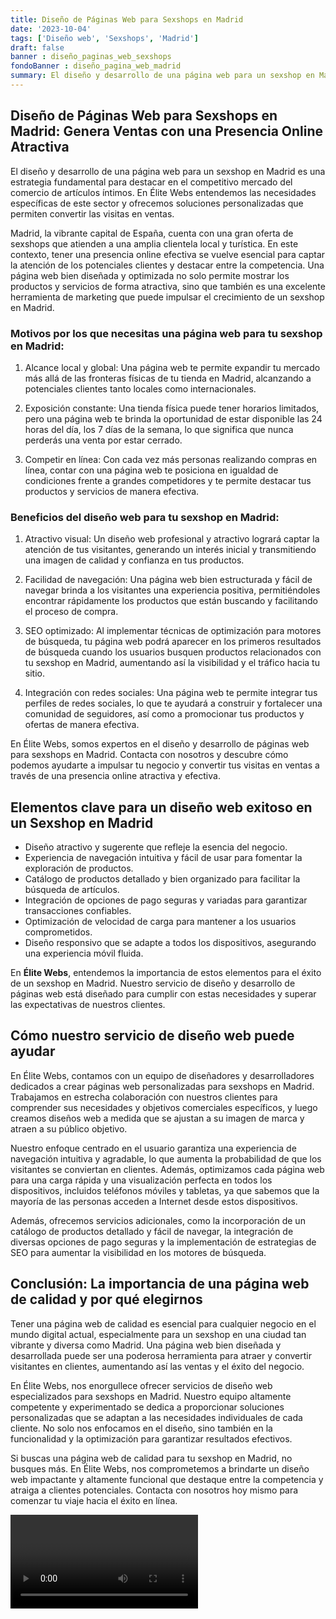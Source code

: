 ```yaml
---
title: Diseño de Páginas Web para Sexshops en Madrid
date: '2023-10-04'
tags: ['Diseño web', 'Sexshops', 'Madrid']
draft: false
banner : diseño_paginas_web_sexshops
fondoBanner : diseño_pagina_web_madrid
summary: El diseño y desarrollo de una página web para un sexshop en Madrid es una estrategia fundamental para destacar en el competitivo mercado del comercio de artículos íntimos. En Élite Webs entendemos las necesidades específicas de este sector y ofrecemos soluciones personalizadas que permiten convertir las visitas en ventas.
---
```


## Diseño de Páginas Web para Sexshops en Madrid: Genera Ventas con una Presencia Online Atractiva

El diseño y desarrollo de una página web para un sexshop en Madrid es una estrategia fundamental para destacar en el competitivo mercado del comercio de artículos íntimos. En Élite Webs entendemos las necesidades específicas de este sector y ofrecemos soluciones personalizadas que permiten convertir las visitas en ventas.

Madrid, la vibrante capital de España, cuenta con una gran oferta de sexshops que atienden a una amplia clientela local y turística. En este contexto, tener una presencia online efectiva se vuelve esencial para captar la atención de los potenciales clientes y destacar entre la competencia. Una página web bien diseñada y optimizada no solo permite mostrar los productos y servicios de forma atractiva, sino que también es una excelente herramienta de marketing que puede impulsar el crecimiento de un sexshop en Madrid.

### Motivos por los que necesitas una página web para tu sexshop en Madrid:

1. Alcance local y global: Una página web te permite expandir tu mercado más allá de las fronteras físicas de tu tienda en Madrid, alcanzando a potenciales clientes tanto locales como internacionales.

2. Exposición constante: Una tienda física puede tener horarios limitados, pero una página web te brinda la oportunidad de estar disponible las 24 horas del día, los 7 días de la semana, lo que significa que nunca perderás una venta por estar cerrado.

3. Competir en línea: Con cada vez más personas realizando compras en línea, contar con una página web te posiciona en igualdad de condiciones frente a grandes competidores y te permite destacar tus productos y servicios de manera efectiva.

### Beneficios del diseño web para tu sexshop en Madrid:

1. Atractivo visual: Un diseño web profesional y atractivo logrará captar la atención de tus visitantes, generando un interés inicial y transmitiendo una imagen de calidad y confianza en tus productos.

2. Facilidad de navegación: Una página web bien estructurada y fácil de navegar brinda a los visitantes una experiencia positiva, permitiéndoles encontrar rápidamente los productos que están buscando y facilitando el proceso de compra.

3. SEO optimizado: Al implementar técnicas de optimización para motores de búsqueda, tu página web podrá aparecer en los primeros resultados de búsqueda cuando los usuarios busquen productos relacionados con tu sexshop en Madrid, aumentando así la visibilidad y el tráfico hacia tu sitio.

4. Integración con redes sociales: Una página web te permite integrar tus perfiles de redes sociales, lo que te ayudará a construir y fortalecer una comunidad de seguidores, así como a promocionar tus productos y ofertas de manera efectiva.

En Élite Webs, somos expertos en el diseño y desarrollo de páginas web para sexshops en Madrid. Contacta con nosotros y descubre cómo podemos ayudarte a impulsar tu negocio y convertir tus visitas en ventas a través de una presencia online atractiva y efectiva.

<GifSeo />

<Cta />

## Elementos clave para un diseño web exitoso en un Sexshop en Madrid
- Diseño atractivo y sugerente que refleje la esencia del negocio.
- Experiencia de navegación intuitiva y fácil de usar para fomentar la exploración de productos.
- Catálogo de productos detallado y bien organizado para facilitar la búsqueda de artículos.
- Integración de opciones de pago seguras y variadas para garantizar transacciones confiables.
- Optimización de velocidad de carga para mantener a los usuarios comprometidos.
- Diseño responsivo que se adapte a todos los dispositivos, asegurando una experiencia móvil fluida.

En **Élite Webs**, entendemos la importancia de estos elementos para el éxito de un sexshop en Madrid. Nuestro servicio de diseño y desarrollo de páginas web está diseñado para cumplir con estas necesidades y superar las expectativas de nuestros clientes.

## Cómo nuestro servicio de diseño web puede ayudar
En Élite Webs, contamos con un equipo de diseñadores y desarrolladores dedicados a crear páginas web personalizadas para sexshops en Madrid. Trabajamos en estrecha colaboración con nuestros clientes para comprender sus necesidades y objetivos comerciales específicos, y luego creamos diseños web a medida que se ajustan a su imagen de marca y atraen a su público objetivo.

Nuestro enfoque centrado en el usuario garantiza una experiencia de navegación intuitiva y agradable, lo que aumenta la probabilidad de que los visitantes se conviertan en clientes. Además, optimizamos cada página web para una carga rápida y una visualización perfecta en todos los dispositivos, incluidos teléfonos móviles y tabletas, ya que sabemos que la mayoría de las personas acceden a Internet desde estos dispositivos.

Además, ofrecemos servicios adicionales, como la incorporación de un catálogo de productos detallado y fácil de navegar, la integración de diversas opciones de pago seguras y la implementación de estrategias de SEO para aumentar la visibilidad en los motores de búsqueda.

## Conclusión: La importancia de una página web de calidad y por qué elegirnos
Tener una página web de calidad es esencial para cualquier negocio en el mundo digital actual, especialmente para un sexshop en una ciudad tan vibrante y diversa como Madrid. Una página web bien diseñada y desarrollada puede ser una poderosa herramienta para atraer y convertir visitantes en clientes, aumentando así las ventas y el éxito del negocio.

En Élite Webs, nos enorgullece ofrecer servicios de diseño web especializados para sexshops en Madrid. Nuestro equipo altamente competente y experimentado se dedica a proporcionar soluciones personalizadas que se adaptan a las necesidades individuales de cada cliente. No solo nos enfocamos en el diseño, sino también en la funcionalidad y la optimización para garantizar resultados efectivos.

Si buscas una página web de calidad para tu sexshop en Madrid, no busques más. En Élite Webs, nos comprometemos a brindarte un diseño web impactante y altamente funcional que destaque entre la competencia y atraiga a clientes potenciales. Contacta con nosotros hoy mismo para comenzar tu viaje hacia el éxito en línea.

<Video />

<CtaBot job='Sexshops' city='Madrid'/>

<Gmaps query='Madrid+españa+maps' />